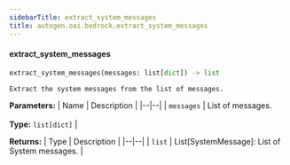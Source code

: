 ```yaml
---
sidebarTitle: extract_system_messages
title: autogen.oai.bedrock.extract_system_messages
---
```


<code class="doc-symbol doc-symbol-heading doc-symbol-function"></code>
#### extract_system_messages
<a href="#autogen.oai.bedrock..extract_system_messages" class="headerlink" title="Permanent link"></a>

```python
extract_system_messages(messages: list[dict]) -> list
```

    Extract the system messages from the list of messages.

<b>Parameters:</b>
| Name | Description |
|--|--|
| `messages` | List of messages.<br/><br/>**Type:** `list[dict]` |

<b>Returns:</b>
| Type | Description |
|--|--|
| `list` | List[SystemMessage]: List of System messages. |

<br />